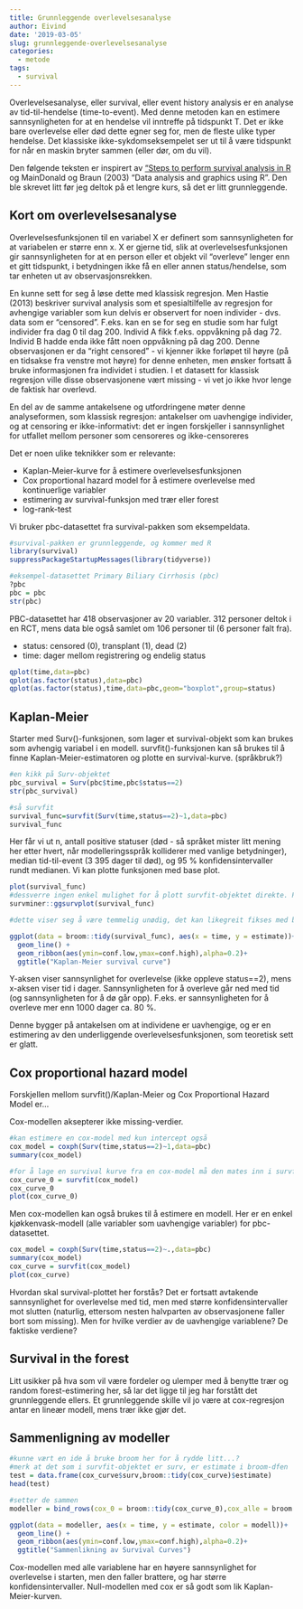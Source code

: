 ```yaml
---
title: Grunnleggende overlevelsesanalyse
author: Eivind
date: '2019-03-05'
slug: grunnleggende-overlevelsesanalyse
categories:
  - metode
tags:
  - survival
---
```


Overlevelsesanalyse, eller survival, eller event history analysis er en analyse av tid-til-hendelse (time-to-event). Med denne metoden kan en estimere sannsynligheten for at en hendelse vil inntreffe på tidspunkt T. Det er ikke bare overlevelse eller død dette egner seg for, men de fleste ulike typer hendelse. Det klassiske ikke-sykdomseksempelet ser ut til å være tidspunkt for når en maskin bryter sammen (eller dør, om du vil).

Den følgende teksten er inspirert av ["Steps to perform survival analysis in R](https://www.r-bloggers.com/steps-to-perform-survival-analysis-in-r/amp/) og MainDonald og Braun (2003) "Data analysis and graphics using R". Den ble skrevet litt før jeg deltok på et lengre kurs, så det er litt grunnleggende.

## Kort om overlevelsesanalyse

Overlevelsesfunksjonen til en variabel X er definert som sannsynligheten for at variabelen er større enn x. X er gjerne tid, slik at overlevelsesfunksjonen gir sannsynligheten for at en person eller et objekt vil "overleve" lenger enn et gitt tidspunkt, i betydningen ikke få en eller annen status/hendelse, som tar enheten ut av observasjonsrekken.

En kunne sett for seg å løse dette med klassisk regresjon. Men Hastie (2013) beskriver survival analysis som et spesialtilfelle av regresjon for avhengige variabler som kun delvis er observert for noen individer - dvs. data som er "censored". F.eks. kan en se for seg en studie som har fulgt individer fra dag 0 til dag 200. Individ A fikk f.eks. oppvåkning på dag 72. Individ B hadde enda ikke fått noen oppvåkning på dag 200. Denne observasjonen er da "right censored" - vi kjenner ikke forløpet til høyre (på en tidsakse fra venstre mot høyre) for denne enheten, men ønsker fortsatt å bruke informasjonen fra individet i studien. I et datasett for klassisk regresjon ville disse observasjonene vært missing - vi vet jo ikke hvor lenge de faktisk har overlevd.

En del av de samme antakelsene og utfordringene møter denne analyseformen, som klassisk regresjon: antakelser om uavhengige individer, og at censoring er ikke-informativt: det er ingen forskjeller i sannsynlighet for utfallet mellom personer som censoreres og ikke-censoreres 

Det er noen ulike teknikker som er relevante:

- Kaplan-Meier-kurve for å estimere overlevelsesfunksjonen
- Cox proportional hazard model for å estimere overlevelse  med kontinuerlige variabler
- estimering av survival-funksjon med trær eller forest
- log-rank-test

Vi bruker pbc-datasettet fra survival-pakken som eksempeldata.

```r
#survival-pakken er grunnleggende, og kommer med R
library(survival)
suppressPackageStartupMessages(library(tidyverse))

#eksempel-datasettet Primary Biliary Cirrhosis (pbc)
?pbc
pbc = pbc
str(pbc)
```

PBC-datasettet har 418 observasjoner av 20 variabler. 312 personer deltok i en RCT, mens data ble også samlet om 106 personer til (6 personer falt fra).  

- status: censored (0), transplant (1), dead (2)
- time: dager mellom registrering og endelig status

```r
qplot(time,data=pbc)
qplot(as.factor(status),data=pbc)
qplot(as.factor(status),time,data=pbc,geom="boxplot",group=status)
```

## Kaplan-Meier

Starter med Surv()-funksjonen, som lager et survival-objekt som kan brukes som avhengig variabel i en modell. survfit()-funksjonen kan så brukes til å finne Kaplan-Meier-estimatoren og plotte en survival-kurve. (språkbruk?)

```r
#en kikk på Surv-objektet
pbc_survival = Surv(pbc$time,pbc$status==2)
str(pbc_survival)

#så survfit
survival_func=survfit(Surv(time,status==2)~1,data=pbc)
survival_func
```

Her får vi ut n, antall positive statuser (død - så språket mister litt mening her etter hvert, når modelleringsspråk kolliderer med vanlige betydninger), median tid-til-event (3 395 dager til død), og 95 % konfidensintervaller rundt medianen. Vi kan plotte funksjonen med base plot.

```r
plot(survival_func)
#dessverre ingen enkel mulighet for å plott survfit-objektet direkte. Prøver survminer-pakken.
survminer::ggsurvplot(survival_func)

#dette viser seg å være temmelig unødig, det kan likegreit fikses med broom og ggplot2

ggplot(data = broom::tidy(survival_func), aes(x = time, y = estimate))+
  geom_line() +
  geom_ribbon(aes(ymin=conf.low,ymax=conf.high),alpha=0.2)+
  ggtitle("Kaplan-Meier survival curve")
```

Y-aksen viser sannsynlighet for overlevelse (ikke oppleve status==2), mens x-aksen viser tid i dager. Sannsynligheten for å overleve går ned med tid (og sannsynligheten for å dø går opp). F.eks. er sannsynligheten for å overleve mer enn 1000 dager ca. 80 %.

Denne bygger på antakelsen om at individene er uavhengige, og er en estimering av den underliggende overlevelsesfunksjonen, som teoretisk sett er glatt.

## Cox proportional hazard model

Forskjellen mellom survfit()/Kaplan-Meier og Cox Proportional Hazard Model er...

Cox-modellen aksepterer ikke missing-verdier. 

```r
#kan estimere en cox-model med kun intercept også
cox_model = coxph(Surv(time,status==2)~1,data=pbc)
summary(cox_model)

#for å lage en survival kurve fra en cox-model må den mates inn i survfit()
cox_curve_0 = survfit(cox_model)
cox_curve_0
plot(cox_curve_0)
```

Men cox-modellen kan også brukes til å estimere en modell. Her er en enkel kjøkkenvask-modell (alle variabler som uavhengige variabler) for pbc-datasettet.

```r
cox_model = coxph(Surv(time,status==2)~.,data=pbc)
summary(cox_model)
cox_curve = survfit(cox_model)
plot(cox_curve)

```

Hvordan skal survival-plottet her forstås? Det er fortsatt avtakende sannsynlighet for overlevelse med tid, men med større konfidensintervaller mot slutten (naturlig, ettersom nesten halvparten av observasjonene faller bort som missing). Men for hvilke verdier av de uavhengige variablene? De faktiske verdiene?

## Survival in the forest

Litt usikker på hva som vil være fordeler og ulemper med å benytte trær og random forest-estimering her, så lar det ligge til jeg har forstått det grunnleggende ellers. Et grunnleggende skille vil jo være at cox-regresjon antar en lineær modell, mens trær ikke gjør det.

## Sammenligning av modeller


```r
#kunne vært en ide å bruke broom her for å rydde litt...?
#merk at det som i survfit-objektet er surv, er estimate i broom-dfen
test = data.frame(cox_curve$surv,broom::tidy(cox_curve)$estimate)
head(test)

#setter de sammen
modeller = bind_rows(cox_0 = broom::tidy(cox_curve_0),cox_alle = broom::tidy(cox_curve),km = broom::tidy(survival_func),.id="modell")

ggplot(data = modeller, aes(x = time, y = estimate, color = modell))+
  geom_line() +
  geom_ribbon(aes(ymin=conf.low,ymax=conf.high),alpha=0.2)+
  ggtitle("Sammenlikning av Survival Curves")

```

Cox-modellen med alle variablene har en høyere sannsynlighet for overlevelse i starten, men den faller brattere, og har større konfidensintervaller. Null-modellen med cox er så godt som lik Kaplan-Meier-kurven.